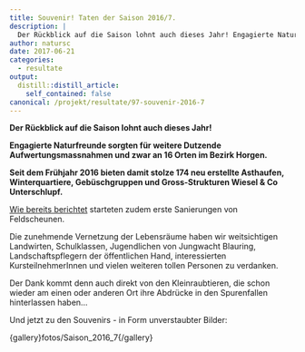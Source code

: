 ```yaml
---
title: Souvenir! Taten der Saison 2016/7.
description: |
  Der Rückblick auf die Saison lohnt auch dieses Jahr! Engagierte Naturfreunde sorgten für weitere Dutzende Aufwertungsmassnahmen und zwar an 16 Orten im Bezirk Horgen. Seit dem Frühjahr 2016 bieten damit stolze 174 neu erstellte Asthaufen, Winterquartiere, Gebüschgruppen und Gross-Strukturen Wiesel & Co Unterschlupf.
author: natursc
date: 2017-06-21
categories:
  - resultate
output:
  distill::distill_article:
    self_contained: false
canonical: /projekt/resultate/97-souvenir-2016-7
---
```



**Der Rückblick auf die Saison lohnt auch dieses Jahr!**

**Engagierte Naturfreunde sorgten für weitere Dutzende
Aufwertungsmassnahmen und zwar an 16 Orten im Bezirk Horgen.**

**Seit dem Frühjahr 2016 bieten damit stolze 174 neu erstellte
Asthaufen, Winterquartiere, Gebüschgruppen und Gross-Strukturen Wiesel &
Co Unterschlupf. **

[Wie bereits
berichtet](projekt/resultate/94-feldscheunen-sanierung-2016-7) starteten
zudem erste Sanierungen von Feldscheunen. 

Die zunehmende Vernetzung der Lebensräume haben wir weitsichtigen
Landwirten, Schulklassen, Jugendlichen von Jungwacht Blauring,
Landschaftspflegern der öffentlichen Hand, interessierten
KursteilnehmerInnen und vielen weiteren tollen Personen zu verdanken.

Der Dank kommt denn auch direkt von den Kleinraubtieren, die schon
wieder am einen oder anderen Ort ihre Abdrücke in den Spurenfallen
hinterlassen haben...

Und jetzt zu den Souvenirs - in Form unverstaubter Bilder:

{gallery}fotos/Saison\_2016\_7{/gallery}

<!--http://wieselundco.ch/projekt/resultate/97-souvenir-2016-7-->
